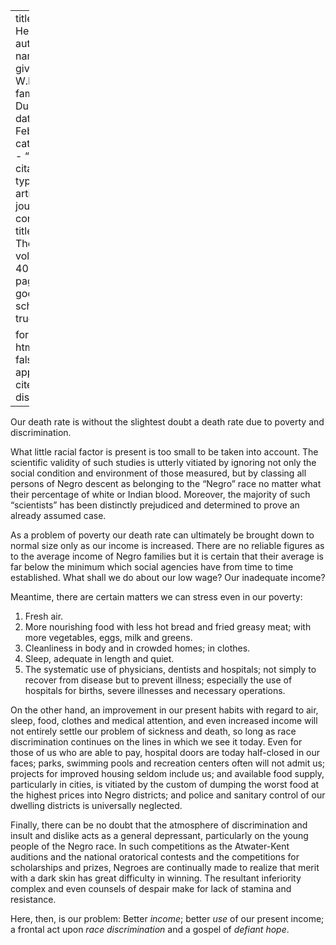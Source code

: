 
---
title: 'Our Health'
author:
  - name:
      given: W.E.B.
      family: Du Bois
date: Feb. 1933
categories: 
  - ""
citation: 
  type: article-journal
  container-title: The Crisis
  volume: 40
  issue: 2
  page: 44
google-scholar: true

format:
  html:
    toc: false
    appendix-cite-as: display
---



Our death rate is without the slightest doubt a death rate due to poverty and discrimination.

What little racial factor is present is too small to be taken into account. The scientific validity of such studies is utterly vitiated by ignoring not only the social condition and environment of those measured, but by classing all persons of Negro descent as belonging to the "Negro" race no matter what their percentage of white or Indian blood. Moreover, the majority of such "scientists" has been distinctly prejudiced and determined to prove an already assumed case.

As a problem of poverty our death rate can ultimately be brought down to normal size only as our income is increased. There are no reliable figures as to the average income of Negro families but it is certain that their average is far below the minimum which social agencies have from time to time established. What shall we do about our low wage? Our inadequate income?

Meantime, there are certain matters we can stress even in our poverty:

1. Fresh air.
2. More nourishing food with less hot bread and fried greasy meat; with more vegetables, eggs, milk and greens.
3. Cleanliness in body and in crowded homes; in clothes.
4. Sleep, adequate in length and quiet.
5. The systematic use of physicians, dentists and hospitals; not simply to recover from disease but to prevent illness; especially the use of hospitals for births, severe illnesses and necessary operations.

On the other hand, an improvement in our present habits with regard to air, sleep, food, clothes and medical attention, and even increased income will not entirely settle our problem of sickness and death, so long as race discrimination continues on the lines in which we see it today. Even for those of us who are able to pay, hospital doors are today half-closed in our faces; parks, swimming pools and recreation centers often will not admit us; projects for improved housing seldom include us; and available food supply, particularly in cities, is vitiated by the custom of dumping the worst food at the highest prices into Negro districts; and police and sanitary control of our dwelling districts is universally neglected.



Finally, there can be no doubt that the atmosphere of discrimination and insult and dislike acts as a general depressant, particularly on the young people of the Negro race. In such competitions as the Atwater-Kent auditions and the national oratorical contests and the competitions for scholarships and prizes, Negroes are continually made to realize that merit with a dark skin has great difficulty in winning. The resultant inferiority complex and even counsels of despair make for lack of stamina and resistance. 

Here, then, is our problem: Better *income*; better *use* of our present income; a frontal act upon *race discrimination* and a gospel of *defiant hope*.

